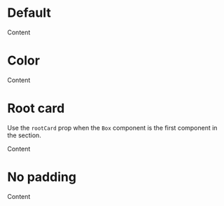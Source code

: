 
<Meta title="Box" component={Box} />

# Default

<Preview>
  <Story name="Default">
    <Box>Content</Box>
  </Story>
</Preview>

# Color

<Preview>
  <Story name="Color">
    <Box backgroundColor="success">Content</Box>
  </Story> 
</Preview>

# Root card

Use the `rootCard` prop when the `Box` component is the first component in the section.

<Preview>
  <Story name="Root">
    <Box rootCard>Content</Box>
  </Story>
</Preview>

# No padding

<Preview>
  <Story name="No padding">
    <Box noPadding rootCard>
      Content
    </Box>
  </Story>
</Preview>
